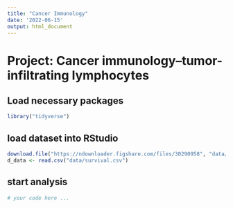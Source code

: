 ```yaml
---
title: "Cancer Immunology"
date: '2022-06-15'
output: html_document
---
```


# Project: Cancer immunology--tumor-infiltrating lymphocytes 

## Load necessary packages

```r
library("tidyverse")
```

## load dataset into RStudio

```r
download.file("https://ndownloader.figshare.com/files/30290958", "data/survival.csv")
d_data <- read.csv("data/survival.csv") 
```

## start analysis

```r
# your code here ...

```
